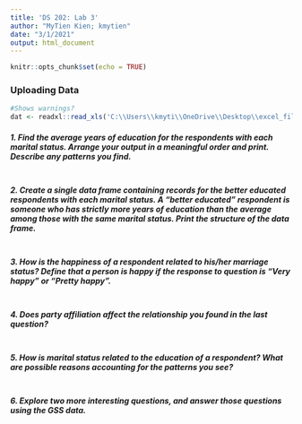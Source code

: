 ```yaml
---
title: 'DS 202: Lab 3'
author: "MyTien Kien; kmytien"
date: "3/1/2021"
output: html_document
---
```


```r
knitr::opts_chunk$set(echo = TRUE)
```

### Uploading Data
```r
#Shows warnings?
dat <- readxl::read_xls('C:\\Users\\kmyti\\OneDrive\\Desktop\\excel_files_202\\GSS.xls')
```

##### 1. Find the average years of education for the respondents with each marital status. Arrange your output in a meaningful order and print. Describe any patterns you find.

```r

```


##### 2. Create a single data frame containing records for the better educated respondents with each marital status. A “better educated” respondent is someone who has strictly more years of education than the average among those with the same marital status. Print the structure of the data frame.

```r

```


##### 3. How is the happiness of a respondent related to his/her marriage status? Define that a person is happy if the response to question is “Very happy” or “Pretty happy”.

```r

```


##### 4. Does party affiliation affect the relationship you found in the last question?

```r

```


##### 5. How is marital status related to the education of a respondent? What are possible reasons accounting for the patterns you see?

```r

```


##### 6. Explore two more interesting questions, and answer those questions using the GSS data.

```r

```

